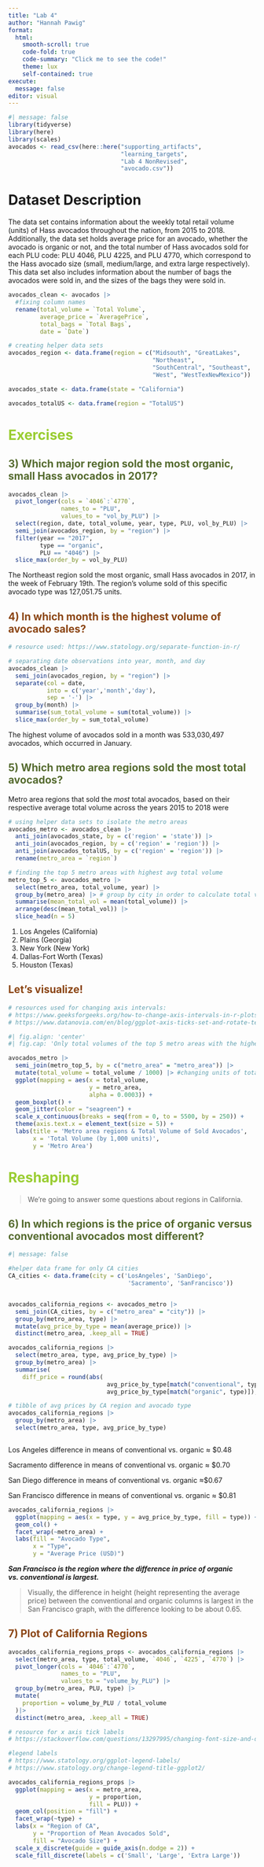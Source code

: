 ```yaml
---
title: "Lab 4"
author: "Hannah Pawig"
format: 
  html:
    smooth-scroll: true
    code-fold: true
    code-summary: "Click me to see the code!"
    theme: lux 
    self-contained: true
execute:
  message: false
editor: visual
---
```


```r
#| message: false
library(tidyverse)
library(here)
library(scales)
avocados <- read_csv(here::here("supporting_artifacts",
                                "learning_targets",
                                "Lab 4 NonRevised",
                                "avocado.csv"))
```

# Dataset Description

The data set contains information about the weekly total retail volume (units) of Hass avocados throughout the nation, from 2015 to 2018. Additionally, the data set holds average price for an avocado, whether the avocado is organic or not, and the total number of Hass avocados sold for each PLU code: PLU 4046, PLU 4225, and PLU 4770, which correspond to the Hass avocado size (small, medium/large, and extra large respectively). This data set also includes information about the number of bags the avocados were sold in, and the sizes of the bags they were sold in.

```r
avocados_clean <- avocados |>
  #fixing column names
  rename(total_volume = `Total Volume`,
         average_price = `AveragePrice`,
         total_bags = `Total Bags`,
         date = `Date`)

# creating helper data sets
avocados_region <- data.frame(region = c("Midsouth", "GreatLakes",
                                         "Northeast",
                                         "SouthCentral", "Southeast",
                                         "West", "WestTexNewMexico"))

avocados_state <- data.frame(state = "California")

avocados_totalUS <- data.frame(region = "TotalUS")
```

# Exercises {style="color: yellowgreen"}

## 3) Which major region sold the most organic, small Hass avocados in 2017? {style="color: darkolivegreen"}

```r
avocados_clean |> 
  pivot_longer(cols = `4046`:`4770`,
               names_to = "PLU",
               values_to = "vol_by_PLU") |>
  select(region, date, total_volume, year, type, PLU, vol_by_PLU) |>
  semi_join(avocados_region, by = "region") |>
  filter(year == "2017",
         type == "organic",
         PLU == "4046") |>
  slice_max(order_by = vol_by_PLU)

```

The Northeast region sold the most organic, small Hass avocados in 2017, in the week of February 19th. The region's volume sold of this specific avocado type was 127,051.75 units.

## 4) In which month is the highest volume of avocado sales? {style="color: saddlebrown"}

```r
# resource used: https://www.statology.org/separate-function-in-r/

# separating date observations into year, month, and day
avocados_clean |>
  semi_join(avocados_region, by = "region") |>
  separate(col = date,
           into = c('year','month','day'),
           sep = '-') |>
  group_by(month) |>
  summarise(sum_total_volume = sum(total_volume)) |>
  slice_max(order_by = sum_total_volume)
```

The highest volume of avocados sold in a month was 533,030,497 avocados, which occurred in January.

## 5) Which metro area regions sold the most total avocados? {style="color: darkolivegreen"}

Metro area regions that sold the *most* total avocados, based on their respective average total volume across the years 2015 to 2018 were

```r
# using helper data sets to isolate the metro areas
avocados_metro <- avocados_clean |>
  anti_join(avocados_state, by = c('region' = 'state')) |>
  anti_join(avocados_region, by = c('region' = 'region')) |>
  anti_join(avocados_totalUS, by = c('region' = 'region')) |>
  rename(metro_area = `region`)

# finding the top 5 metro areas with highest avg total volume
metro_top_5 <- avocados_metro |>
  select(metro_area, total_volume, year) |>
  group_by(metro_area) |> # group by city in order to calculate total volume means                           # within each city
  summarise(mean_total_vol = mean(total_volume)) |>
  arrange(desc(mean_total_vol)) |>
  slice_head(n = 5)
```

1.  Los Angeles (California)
2.  Plains (Georgia)
3.  New York (New York)
4.  Dallas-Fort Worth (Texas)
5.  Houston (Texas)

## Let's visualize! {style="color: saddlebrown"}

```r
# resources used for changing axis intervals:
# https://www.geeksforgeeks.org/how-to-change-axis-intervals-in-r-plots/
# https://www.datanovia.com/en/blog/ggplot-axis-ticks-set-and-rotate-text-labels/

#| fig.align: 'center'
#| fig.cap: 'Only total volumes of the top 5 metro areas with the highest overall average total volume are shown'

avocados_metro |>
  semi_join(metro_top_5, by = c("metro_area" = "metro_area")) |>
  mutate(total_volume = total_volume / 1000) |> #changing units of total volume to                                                            thousand units
  ggplot(mapping = aes(x = total_volume,
                       y = metro_area,
                       alpha = 0.0003)) +
  geom_boxplot() +
  geom_jitter(color = "seagreen") +
  scale_x_continuous(breaks = seq(from = 0, to = 5500, by = 250)) +
  theme(axis.text.x = element_text(size = 5)) +
  labs(title = 'Metro area regions & Total Volume of Sold Avocados',
       x = 'Total Volume (by 1,000 units)',
       y = 'Metro Area')

```

# Reshaping {style="color: yellowgreen"}

> We're going to answer some questions about regions in California.

## 6) In which regions is the price of organic versus conventional avocados most different? {style="color: darkolivegreen"}

```r
#| message: false

#helper data frame for only CA cities
CA_cities <- data.frame(city = c('LosAngeles', 'SanDiego',
                                  'Sacramento', 'SanFrancisco'))


avocados_california_regions <- avocados_metro |>
  semi_join(CA_cities, by = c("metro_area" = "city")) |>
  group_by(metro_area, type) |>
  mutate(avg_price_by_type = mean(average_price)) |>
  distinct(metro_area, .keep_all = TRUE)

avocados_california_regions |>
  select(metro_area, type, avg_price_by_type) |>
  group_by(metro_area) |>
  summarise(
    diff_price = round(abs(
                            avg_price_by_type[match("conventional", type)] -
                            avg_price_by_type[match("organic", type)]), digits = 2))

# tibble of avg prices by CA region and avocado type
avocados_california_regions |>
  group_by(metro_area) |>
  select(metro_area, type, avg_price_by_type)



```

Los Angeles difference in means of conventional vs. organic ≈ \$0.48

Sacramento difference in means of conventional vs. organic ≈ \$0.70

San Diego difference in means of conventional vs. organic ≈\$0.67

San Francisco difference in means of conventional vs. organic ≈ \$0.81

```r
avocados_california_regions |>
  ggplot(mapping = aes(x = type, y = avg_price_by_type, fill = type)) +
  geom_col() +
  facet_wrap(~metro_area) +
  labs(fill = "Avocado Type",
       x = "Type",
       y = "Average Price (USD)")
```

***San Francisco is the region where the difference in price of organic vs. conventional is largest.***

> Visually, the difference in height (height representing the average price) between the conventional and organic columns is largest in the San Francisco graph, with the difference looking to be about 0.65.

## 7) Plot of California Regions {style="color: saddlebrown"}

```r
avocados_california_regions_props <- avocados_california_regions |>
  select(metro_area, type, total_volume, `4046`, `4225`, `4770`) |>
  pivot_longer(cols = `4046`:`4770`,
               names_to = "PLU",
               values_to = "volume_by_PLU") |>
  group_by(metro_area, PLU, type) |>
  mutate(
    proportion = volume_by_PLU / total_volume
  )|>
  distinct(metro_area, .keep_all = TRUE)
```

```r
# resource for x axis tick labels
# https://stackoverflow.com/questions/13297995/changing-font-size-and-direction-of-axes-text-in-ggplot2

#legend labels
# https://www.statology.org/ggplot-legend-labels/
# https://www.statology.org/change-legend-title-ggplot2/

avocados_california_regions_props |>
  ggplot(mapping = aes(x = metro_area, 
                       y = proportion, 
                       fill = PLU)) +
  geom_col(position = "fill") +
  facet_wrap(~type) +
  labs(x = "Region of CA",
       y = "Proportion of Mean Avocados Sold",
       fill = "Avocado Size") +
  scale_x_discrete(guide = guide_axis(n.dodge = 2)) +
  scale_fill_discrete(labels = c('Small', 'Large', 'Extra Large'))
```

